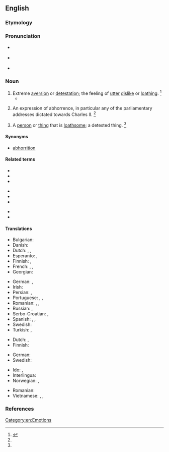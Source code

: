 ==English==

===Etymology===
{{suffix|en|abhor|ence}}

===Pronunciation===
* {{a|UK}} {{IPA|en|/əbˈhɒɹ.n̩s/|/əbˈhɒɹ.n̩ts/}}
* {{a|US}} {{IPA|en|/əbˈhɔɹ.n̩s/|/əbˈhɔɹ.n̩ts/|/əbˈhɑɹ.n̩s/|/əbˈhɑɹ.n̩ts/}}
* {{audio|en|en-us-abhorrence.ogg|Audio (US)}}

===Noun===
{{en-noun|~}}

# Extreme [[aversion]] or [[detestation]]; the feeling of [[utter]] [[dislike]] or [[loathe|loathing]]. {{defdate|Mid 17<sup>th</sup> century.}}<ref name=SOED>{{R:SOED5|page=4}}</ref>
#* {{quote-book
|en
|year=1818
|author=Mary Shelley
|title=Frankenstein
|chapter=9
|url=http://ebooks.adelaide.edu.au/s/shelley/mary/s53f/chapter9.html
|passage=My '''abhorrence''' of this [[fiend]] cannot be conceived.}}
# {{lb|en|obsolete|historical}} An expression of abhorrence, in particular any of the parliamentary addresses dictated towards Charles II. {{defdate|Late 17<sup>th</sup> century.}}<ref name=SOED/>
# A [[person]] or [[thing]] that is [[loathsome]]; a detested thing. {{defdate|Mid 18<sup>th</sup> century.}}<ref name=SOED/>

====Synonyms====
* [[abhorrition]]

====Related terms====
{{rel-top}}
* {{l|en|abhor}}
* {{l|en|abhorred}}
* {{l|en|abhorrency}}
{{rel-mid3}}
* {{l|en|abhorrent}}
* {{l|en|abhorrently}}
* {{l|en|abhorrer}}
{{rel-mid3}}
* {{l|en|abhorrible}}
* {{l|en|abhorring}}
{{rel-bottom}}

====Translations====
{{trans-top|extreme aversion}}
* Bulgarian: {{t+|bg|отвращение}}
* Danish: {{t+|da|afsky|c}}
* Dutch: {{t+|nl|afkeer|m}}, {{t+|nl|afschuw|m}}, {{t+|nl|afgrijzen|n}}
* Esperanto: {{t+|eo|abomeno}}, {{t|eo|malamego}}
* Finnish: {{t+|fi|inho}}, {{t+|fi|kammo}}
* French: {{t+|fr|aversion|f}}, {{t+|fr|répulsion|f}}, {{t+|fr|horreur|m}}
* Georgian: {{t|ka|ზიზღი}}
{{trans-mid}}
* German: {{t+|de|Abscheu|f}}, {{t+|de|Ekel|m}}
* Irish: {{t|ga|fuath|f}}
* Persian: {{t+|fa|انزجار|tr=enzejâr}} {{qualifier|bookish}}, {{t+|fa|بیزاری|tr=bizâri}}
* Portuguese: {{t+|pt|aversão|f}}, {{t+|pt|horror|m}}, {{t+|pt|repugnância|f}}
* Romanian: {{t|ro|abhorare|f}}, {{t+|ro|aversiune|f}}, {{t+|ro|repugnanță|f}}
* Russian: {{t+|ru|отвраще́ние|n}}, {{t+|ru|омерзе́ние|n}}
* Serbo-Croatian: {{t|sh|gnušanje}}, {{t+|sh|mrskost}}
* Spanish: {{t+|es|aborrecimiento|m}}, {{t+|es|odio|m}}, {{t+|es|repugnancia|f}}
* Swedish: {{t+|sv|avsky|c}}
* Turkish: {{t+|tr|iğrenme}}, {{t+|tr|tiksinme}}
{{trans-bottom}}

{{trans-top|loathsome person or thing}}
* Dutch: {{t+|nl|gruwel|m}}, {{t|nl|afgrijselijke zaak|m}}
* Finnish: {{t+|fi|iljetys}}
{{trans-mid}}
* German: {{t+|de|Ekel|n}}
* Swedish: {{t+|sv|styggelse|c}}
{{trans-bottom}}

{{checktrans-top}}
* Ido: {{t+check|io|abomino}}, {{t-check|io|abomineso}}
* Interlingua: {{t-check|ia|abhorrimento}}
* Norwegian: {{t+check|no|avsky|c}}, {{t-check|no|vemmelse|c}}
{{trans-mid}}
* Romanian: {{t+check|ro|detestare}}
* Vietnamese: {{t-check|vi|sự ghê tởm}}, {{t-check|vi|điều ghê tởm}}, {{t-check|vi|cái bị ghét cay ghét đắng}}
{{trans-bottom}}

===References===
<references/>

[[Category:en:Emotions]]